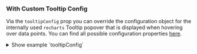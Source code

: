 
### With Custom Tooltip Config

Via the `tooltipConfig` prop you can override the configuration object for the internally used `recharts` Tooltip popover that is displayed when hovering over data points.
You can find all possible configuration properties [here](https://recharts.org/en-US/api/Tooltip).

<Canvas of={props.of} />

<details>

<summary>Show example `tooltipConfig`</summary>

```js
tooltipConfig: {
  wrapperStyle: {
    border: '5px solid',
    borderImage: 'linear-gradient(90deg, red, orange, yellow, green, blue, indigo, violet) 1',
    padding: '5px',
    borderRadius: '8px'
  },
  itemStyle: {
    boxShadow: '0 10px 30px rgba(0, 0, 0, 0.15)',
    backgroundColor: 'white',
    borderRadius: '8px',
    padding: '10px',
    marginBlockStart: '2px'
  },
  contentStyle: {
    background: 'black'
  },
  labelStyle: {
    fontFamily: 'var(--sapFontBoldFamily)',
    color: 'white'
  },
  cursor: { stroke: 'red', strokeWidth: 2, fill: 'transparent' },
  separator: ':~:',
  formatter: (value, name, props) => {
    if (name === 'Users') {
      return [`${value}👨‍💻`, 'Custom Name in Tooltip!'];
    }
    return `${value}k`;
  },
  labelFormatter: (label, payload) => {
    return `${label}🗓️`;
  },
  itemSorter: (item) => {
    return -1;
  }
}
```

</details>
